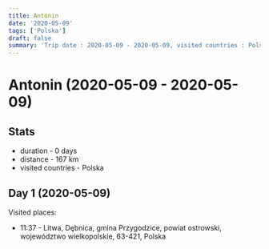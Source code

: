 ```yaml
---
title: Antonin
date: '2020-05-09'
tags: ['Polska']
draft: false
summary: 'Trip date : 2020-05-09 - 2020-05-09, visited countries : Polska, distance : 167'
---
```


# Antonin (2020-05-09 - 2020-05-09)
## Stats
- duration - 0 days
- distance - 167 km
- visited countries - Polska

## Day 1 (2020-05-09)
Visited places:
- 11:37 - Litwa, Dębnica, gmina Przygodzice, powiat ostrowski, województwo wielkopolskie, 63-421, Polska

